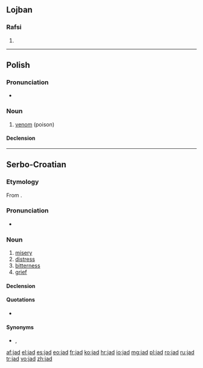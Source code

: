 ==Lojban==

===Rafsi===
{{jbo-rafsi}}

# {{rafsi of|jadni}}

----

==Polish==
{{wikipedia|lang=pl}}

===Pronunciation===
* {{audio|Pl-jad.ogg|Audio}}

===Noun===
{{head|pl|noun|g=m}}

# [[venom]] (poison)

====Declension====
{{pl-decl-noun
|jad|jady
|jadu|jadów
|jadowi|jadom
|jad|jady
|jadem|jadami
|jadzie|jadach
|jadzie|jady
}}

----

==Serbo-Croatian==

===Etymology===
From {{etyl|sla-pro|sh}} {{recons|jědъ|lang=sla-pro}}.

===Pronunciation===
* {{IPA|/jâd/|lang=sh}}

===Noun===
{{sh-noun|g=m|head=jȁd|r|јад|ја̏д}}

# [[misery]]
# [[distress]]
# [[bitterness]]
# [[grief]]

====Declension====
{{sh-decl-noun
|jad|jadi
|jada|jada
|jadu|jadima
|jad|jade
|jade|jadi
|jadu|jadima
|jadom|jadima
}}

====Quotations====
* {{seeCites|јад|lang=sh}}

====Synonyms====
* {{context|Croatia}} {{l|sh|boljeznost}}, {{l|sh|vaj}}
[[af:jad]]
[[el:jad]]
[[es:jad]]
[[eo:jad]]
[[fr:jad]]
[[ko:jad]]
[[hr:jad]]
[[io:jad]]
[[mg:jad]]
[[pl:jad]]
[[ro:jad]]
[[ru:jad]]
[[tr:jad]]
[[vo:jad]]
[[zh:jad]]